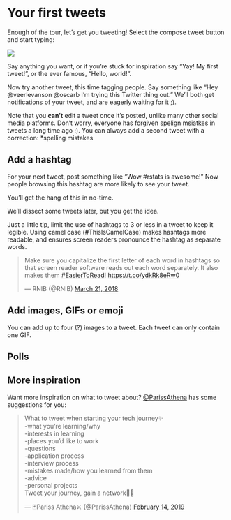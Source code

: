 # Your first tweets

Enough of the tour, let's get you tweeting! Select the compose tweet button and start typing:

![](images/t_icon.png)

Say anything you want, or if you're stuck for inspiration say "Yay! My first tweet!", or the ever famous, "Hello, world!". 

Now try another tweet, this time tagging people. Say something like "Hey @veerlevanson @oscarb I'm trying this Twitter thing out." We'll both get notifications of your tweet, and are eagerly waiting for it ;).  

Note that you **can't** edit a tweet once it's posted, unlike many other social media platforms. Don't worry, everyone has forgiven spelign msiatkes in tweets a long time ago :). You can always add a second tweet with a correction: *spelling mistakes


## Add a hashtag 

For your next tweet, post something like "Wow #rstats is awesome!" Now people browsing this hashtag are more likely to see your tweet. 

You'll get the hang of this in no-time.

We'll dissect some tweets later, but you get the idea.

Just a little tip, limit the use of hashtags to 3 or less in a tweet to keep it legible. Using camel case (#ThisIsCamelCase) makes hashtags more readable, and ensures screen readers pronounce the hashtag as separate words.



<blockquote class="twitter-tweet"><p lang="en" dir="ltr">Make sure you capitalize the first letter of each word in hashtags so that screen reader software reads out each word separately. It also makes them <a href="https://twitter.com/hashtag/EasierToRead?src=hash&amp;ref_src=twsrc%5Etfw">#EasierToRead</a>! <a href="https://t.co/ydkRk8eRw0">https://t.co/ydkRk8eRw0</a></p>&mdash; RNIB (@RNIB) <a href="https://twitter.com/RNIB/status/976453467874234369?ref_src=twsrc%5Etfw">March 21, 2018</a></blockquote> <script async src="https://platform.twitter.com/widgets.js" charset="utf-8"></script> 

## Add images, GIFs or emoji

You can add up to four (?) images to a tweet. Each tweet can only contain one GIF. 
<add picture>


## Polls


## More inspiration

Want more inspiration on what to tweet about? [\@ParissAthena](https://twitter.com/ParissAthena) has some suggestions for you:

<blockquote class="twitter-tweet"><p lang="en" dir="ltr">What to tweet when starting your tech journey✨<br>-what you’re learning/why<br>-interests in learning<br>-places you’d like to work<br>-questions <br>-application process<br>-interview process<br>-mistakes made/how you learned from them<br>-advice<br>-personal projects<br>Tweet your journey, gain a network💪🏽</p>&mdash; 🃏Pariss Athena⚔️ (@ParissAthena) <a href="https://twitter.com/ParissAthena/status/1096074372375293953?ref_src=twsrc%5Etfw">February 14, 2019</a></blockquote> <script async src="https://platform.twitter.com/widgets.js" charset="utf-8"></script> 
